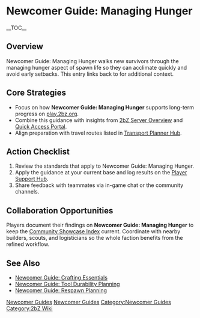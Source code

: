 {{Short description|Newcomer Guide: Managing Hunger walks new survivors through the managing hunger aspect of spawn life so they can acclimate quickly and avoid early setbacks}}
= Newcomer Guide: Managing Hunger =
{{2bZ Navbox}}
__TOC__

== Overview ==
Newcomer Guide: Managing Hunger walks new survivors through the managing hunger aspect of
spawn life so they can acclimate quickly and avoid early setbacks. This entry links back
to [[Category:Newcomer Guides|Newcomer Guides]] for additional context.

== Core Strategies ==
* Focus on how '''Newcomer Guide: Managing Hunger''' supports long-term progress on [[play.2bz.org]].
* Combine this guidance with insights from [[2bZ Server Overview]] and [[Quick Access Portal]].
* Align preparation with travel routes listed in [[Transport Planner Hub]].

== Action Checklist ==
# Review the [[Category:Newcomer Guides|Newcomer Guides]] standards that apply to Newcomer Guide: Managing Hunger.
# Apply the guidance at your current base and log results on the [[Player Support Hub]].
# Share feedback with teammates via in-game chat or the community channels.

== Collaboration Opportunities ==
Players document their findings on '''Newcomer Guide: Managing Hunger''' to keep the
[[Community Showcase Index]] current. Coordinate with nearby builders, scouts, and
logisticians so the whole faction benefits from the refined workflow.

== See Also ==
* [[Newcomer Guide: Crafting Essentials]]
* [[Newcomer Guide: Tool Durability Planning]]
* [[Newcomer Guide: Respawn Planning]]

[[Category:Newcomer Guides]]
[[Category:2bZ Wiki]]

